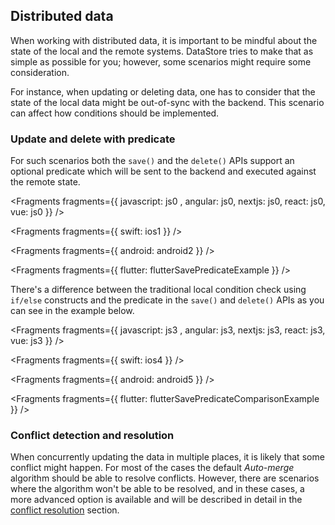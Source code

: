 ## Distributed data

When working with distributed data, it is important to be mindful about the state of the local and the remote systems. DataStore tries to make that as simple as possible for you; however, some scenarios might require some consideration.

For instance, when updating or deleting data, one has to consider that the state of the local data might be out-of-sync with the backend. This scenario can affect how conditions should be implemented.

### Update and delete with predicate

For such scenarios both the `save()` and the `delete()` APIs support an optional predicate which will be sent to the backend and executed against the remote state.


<Fragments fragments={{  javascript: js0 , angular: js0, nextjs: js0, react: js0, vue: js0 }} />


<Fragments fragments={{ swift: ios1 }} />


<Fragments fragments={{ android: android2 }} />


<Fragments fragments={{ flutter: flutterSavePredicateExample }} />

There's a difference between the traditional local condition check using `if/else` constructs and the predicate in the `save()` and `delete()` APIs as you can see in the example below.


<Fragments fragments={{  javascript: js3 , angular: js3, nextjs: js3, react: js3, vue: js3 }} />


<Fragments fragments={{ swift: ios4 }} />


<Fragments fragments={{ android: android5 }} />


<Fragments fragments={{ flutter: flutterSavePredicateComparisonExample }} />

### Conflict detection and resolution

When concurrently updating the data in multiple places, it is likely that some conflict might happen. For most of the cases the default _Auto-merge_ algorithm should be able to resolve conflicts. However, there are scenarios where the algorithm won't be able to be resolved, and in these cases, a more advanced option is available and will be described in detail in the [conflict resolution](/[platform]/prev/build-a-backend/more-features/datastore/conflict-resolution/) section.
